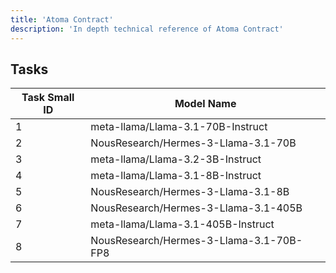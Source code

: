 ```yaml
---
title: 'Atoma Contract'
description: 'In depth technical reference of Atoma Contract'
---
```



## Tasks

| Task Small ID  | Model Name                                   |
| -------------- | -------------------------------------------- |
| 1              | meta-llama/Llama-3.1-70B-Instruct            |
| 2              | NousResearch/Hermes-3-Llama-3.1-70B          |
| 3              | meta-llama/Llama-3.2-3B-Instruct             |
| 4              | meta-llama/Llama-3.1-8B-Instruct             |
| 5              | NousResearch/Hermes-3-Llama-3.1-8B           |
| 6              | NousResearch/Hermes-3-Llama-3.1-405B         |
| 7              | meta-llama/Llama-3.1-405B-Instruct           |
| 8              | NousResearch/Hermes-3-Llama-3.1-70B-FP8      |